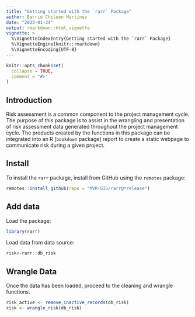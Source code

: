 ```yaml
---
title: "Getting started with the `rarr` Package"
author: Barrie Chileen Martinez
date: "2023-01-24" 
output: rmarkdown::html_vignette
vignette: >
  %\VignetteIndexEntry{Getting started with the `rarr` Package}
  %\VignetteEngine{knitr::rmarkdown}
  %\VignetteEncoding{UTF-8}
---
```


```r
knitr::opts_chunk$set(
  collapse = TRUE,
  comment = "#>"
)
```

## Introduction

Risk assessment is a common component to the project management cycle. The purpose of this package is to assist in the wrangling and presentation of risk assessment data generated throughout the project management cycle. The products created by the functions in this package can be integrated into an R [`bookdown` package] report to create a static webpage to communicate risk during a given project.

## Install

To install the `rarr` package, install from GitHub using the `remotes` package:

```r
remotes::install_github(repo = "MVR-GIS/rarr@*release")
```

## Add data

Load the package:

```r
library(rarr)
```

Load data from data source:

```r

risk<-rarr::db_risk

```

## Wrangle Data

Once the data has been loaded, proceed to the cleaning and wrangle functions.

```r
risk_active <- remove_inactive_records(db_risk)
risk <- wrangle_risk(db_risk)

```
